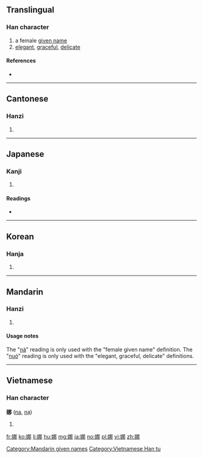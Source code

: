 ==Translingual==

===Han character===
{{Han char|rn=38|rad=女|as=07|sn=10|four=4742<sub>7</sub>|canj=女尸手中 (VSQL)|ids=⿰[[女]][[那]]}}

# a female [[given name]]
# [[elegant]], [[graceful]], [[delicate]]

====References====
* {{Han ref|kx=0262.230|dkj=06311|dj=0529.230|hdz=21048.070|uh=5A1C|ud=23068|bh=AE52|bd=44626}}

----

==Cantonese==

===Hanzi===
{{yue-hanzi|jyut=[[naa4]], [[no4]], [[no5]]|y=na4, no4, no5}}

# {{defn|lang=yue|sort=女07}}

----

==Japanese==

===Kanji===
{{ja-kanji|grade=|rs=女07}}

# {{defn|lang=ja|sort=女07}}

====Readings====
* {{ja-readings|on=[[だ]] (da), [[な]] (na)|kun=[[しなやか]] (shinayaka), [[おもむろ]] (omomuro)}}

----

==Korean==

===Hanja===
{{ko-hanja|hangeul=나|rv=na|mr=na}}

# {{defn|lang=ko|sort=女07}}

----

==Mandarin==

===Hanzi===
{{cmn-hanzi|pin=[[nà]] ([[na4]]), [[Nà]] ([[Na4]]), [[nuó]] ([[nuo2]])|wg=na<sup>4</sup>; no<sup>2</sup>}}

# {{defn|lang=cmn|sort=女07}}

====Usage notes====
The "[[nà]]" reading is only used with the "female given name" definition. The "[[nuó]]" reading is only used with the "elegant, graceful, delicate" definitions.

[[Category:Mandarin given names]]

----

==Vietnamese==

===Han character===
'''娜''' ([[na]], [[nạ]])

# {{defn|vi}}

[[Category:Vietnamese Han tu]]

[[fr:娜]]
[[ko:娜]]
[[li:娜]]
[[hu:娜]]
[[mg:娜]]
[[ja:娜]]
[[no:娜]]
[[pl:娜]]
[[vi:娜]]
[[zh:娜]]
